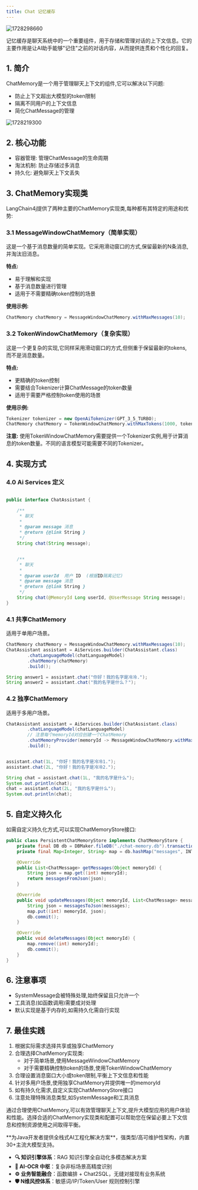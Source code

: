 ```yaml
---
title: Chat 记忆缓存
---
```


<img src='https://minio.pigx.top/oss/202410/1728298660.png' alt='1728298660'/>

记忆缓存是聊天系统中的一个重要组件，用于存储和管理对话的上下文信息。它的主要作用是让AI助手能够"记住"之前的对话内容，从而提供连贯和个性化的回复。

## 1. 简介

ChatMemory是一个用于管理聊天上下文的组件,它可以解决以下问题:

- 防止上下文超出大模型的token限制
- 隔离不同用户的上下文信息
- 简化ChatMessage的管理


<img src='https://minio.pigx.top/oss/202410/1728219300.png' alt='1728219300'/>


## 2. 核心功能

- 容器管理: 管理ChatMessage的生命周期
- 淘汰机制: 防止存储过多消息
- 持久化: 避免聊天上下文丢失

## 3. ChatMemory实现类

LangChain4j提供了两种主要的ChatMemory实现类,每种都有其特定的用途和优势:

### 3.1 MessageWindowChatMemory（简单实现）

这是一个基于消息数量的简单实现。它采用滑动窗口的方式,保留最新的N条消息,并淘汰旧消息。

**特点:**
- 易于理解和实现
- 基于消息数量进行管理
- 适用于不需要精确token控制的场景

**使用示例:**
```java
ChatMemory chatMemory = MessageWindowChatMemory.withMaxMessages(10);
```

### 3.2 TokenWindowChatMemory（复杂实现）

这是一个更复杂的实现,它同样采用滑动窗口的方式,但侧重于保留最新的tokens,而不是消息数量。

**特点:**
- 更精确的token控制
- 需要结合Tokenizer计算ChatMessage的token数量
- 适用于需要严格控制token使用的场景

**使用示例:**
```java
Tokenizer tokenizer = new OpenAiTokenizer(GPT_3_5_TURBO);
ChatMemory chatMemory = TokenWindowChatMemory.withMaxTokens(1000, tokenizer);
```

**注意:** 使用TokenWindowChatMemory需要提供一个Tokenizer实例,用于计算消息的token数量。不同的语言模型可能需要不同的Tokenizer。

## 4. 实现方式


### 4.0 Ai Services 定义

```java

public interface ChatAssistant {

    /**
     * 聊天
     *
     * @param message 消息
     * @return {@link String }
     */
    String chat(String message);


    /**
     * 聊天
     *
     * @param userId  用户 ID  (根据ID隔离记忆)
     * @param message 消息
     * @return {@link String }
     */
    String chat(@MemoryId Long userId, @UserMessage String message);
}
```

### 4.1 共享ChatMemory

适用于单用户场景。

```java
ChatMemory chatMemory = MessageWindowChatMemory.withMaxMessages(10);
ChatAssistant assistant = AiServices.builder(ChatAssistant.class)
        .chatLanguageModel(chatLanguageModel)
        .chatMemory(chatMemory)
        .build();

String answer1 = assistant.chat("你好！我的名字是冷冷.");
String answer2 = assistant.chat("我的名字是什么？");
```

### 4.2 独享ChatMemory

适用于多用户场景。

```java
ChatAssistant assistant = AiServices.builder(ChatAssistant.class)
        .chatLanguageModel(chatLanguageModel)
        // 注意每个memoryId对应创建一个ChatMemory
        .chatMemoryProvider(memoryId -> MessageWindowChatMemory.withMaxMessages(10))
        .build();


assistant.chat(1L, "你好！我的名字是冷冷1.");
assistant.chat(2L, "你好！我的名字是冷冷2.");

String chat = assistant.chat(1L, "我的名字是什么");
System.out.println(chat);
chat = assistant.chat(2L, "我的名字是什么");
System.out.println(chat);
```

## 5. 自定义持久化

如需自定义持久化方式,可以实现ChatMemoryStore接口:

```java
public class PersistentChatMemoryStore implements ChatMemoryStore {
    private final DB db = DBMaker.fileDB("./chat-memory.db").transactionEnable().make();
    private final Map<Integer, String> map = db.hashMap("messages", INTEGER, STRING).createOrOpen();

    @Override
    public List<ChatMessage> getMessages(Object memoryId) {
        String json = map.get((int) memoryId);
        return messagesFromJson(json);
    }

    @Override
    public void updateMessages(Object memoryId, List<ChatMessage> messages) {
        String json = messagesToJson(messages);
        map.put((int) memoryId, json);
        db.commit();
    }

    @Override
    public void deleteMessages(Object memoryId) {
        map.remove((int) memoryId);
        db.commit();
    }
}
```

## 6. 注意事项

- SystemMessage会被特殊处理,始终保留且只允许一个
- 工具消息(如函数调用)需要成对处理
- 默认实现是基于内存的,如需持久化需自行实现

## 7. 最佳实践

1. 根据实际需求选择共享或独享ChatMemory
2. 合理选择ChatMemory实现类:
   - 对于简单场景,使用MessageWindowChatMemory
   - 对于需要精确控制token的场景,使用TokenWindowChatMemory
3. 合理设置消息窗口大小或token限制,平衡上下文信息和性能
4. 针对多用户场景,使用独享ChatMemory并提供唯一的memoryId
5. 如有持久化需求,自定义实现ChatMemoryStore接口
6. 注意处理特殊消息类型,如SystemMessage和工具消息

通过合理使用ChatMemory,可以有效管理聊天上下文,提升大模型应用的用户体验和性能。选择合适的ChatMemory实现类和配置可以帮助您在保留必要上下文信息和控制资源使用之间取得平衡。

<Card title="PIG AI应用开发平台 | 适合中大型企业构建自主可控的AI中台" icon="link" href="https://ai.pig4cloud.com">
**为Java开发者提供全栈式AI工程化解决方案**，强类型/高可维护性架构，内置30+主流大模型支持。

- **🔍 知识引擎体系**：RAG 知识引擎全自动化多模态解决方案
- **📝 AI-OCR 中枢**：复杂非标场景高精度识别
- **⚙️ 业务智能融合**：函数编排 + Chat2SQL，无缝对接现有业务系统
- **🛡️ N维风控体系**：敏感词/IP/Token/User 规则控制引擎
</Card>



